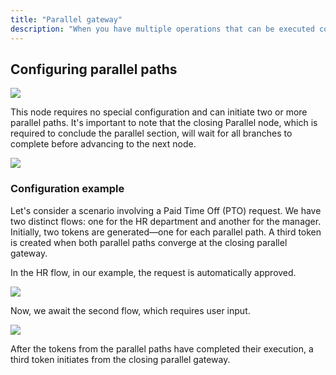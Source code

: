 ```yaml
---
title: "Parallel gateway"
description: "When you have multiple operations that can be executed concurrently, the Parallel Gateway becomes a valuable tool. This type of node creates a parallel section within the [**process**](../../terms/flowx-process-definition), particularly useful for tasks that can run independently without waiting for each other. It's essential to close each parallel section with another Parallel Gateway node."
---
```


## Configuring parallel paths

![](https://s3.eu-west-1.amazonaws.com/docx.flowx.ai/building-blocks/node/gateway_parallel.png#center)

This node requires no special configuration and can initiate two or more parallel paths. It's important to note that the closing Parallel node, which is required to conclude the parallel section, will wait for all branches to complete before advancing to the next node.

![](https://s3.eu-west-1.amazonaws.com/docx.flowx.ai/release34/parallel_gateways.png)

### Configuration example

Let's consider a scenario involving a Paid Time Off (PTO) request. We have two distinct flows: one for the HR department and another for the manager. Initially, two tokens are generated—one for each parallel path. A third token is created when both parallel paths converge at the closing parallel gateway.

In the HR flow, in our example, the request is automatically approved.

![](https://s3.eu-west-1.amazonaws.com/docx.flowx.ai/release34/hr_flow.gif)

Now, we await the second flow, which requires user input.

![](https://s3.eu-west-1.amazonaws.com/docx.flowx.ai/release34/manager_flow.gif)

After the tokens from the parallel paths have completed their execution, a third token initiates from the closing parallel gateway.



